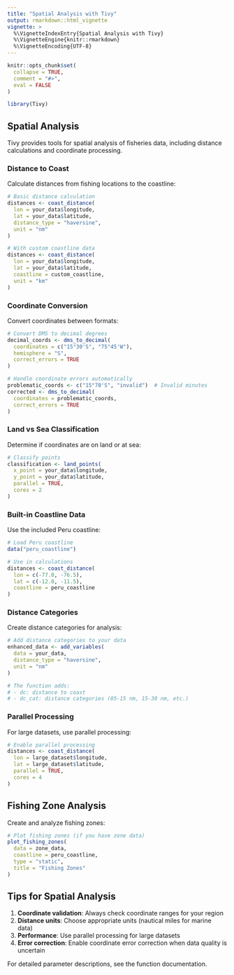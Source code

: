 ```yaml
---
title: "Spatial Analysis with Tivy"
output: rmarkdown::html_vignette
vignette: >
  %\VignetteIndexEntry{Spatial Analysis with Tivy}
  %\VignetteEngine{knitr::rmarkdown}
  %\VignetteEncoding{UTF-8}
---
```


```r
knitr::opts_chunk$set(
  collapse = TRUE,
  comment = "#>",
  eval = FALSE
)
```

```r
library(Tivy)
```

## Spatial Analysis

Tivy provides tools for spatial analysis of fisheries data, including distance calculations and coordinate processing.

### Distance to Coast

Calculate distances from fishing locations to the coastline:

```r
# Basic distance calculation
distances <- coast_distance(
  lon = your_data$longitude,
  lat = your_data$latitude,
  distance_type = "haversine",
  unit = "nm"
)

# With custom coastline data
distances <- coast_distance(
  lon = your_data$longitude,
  lat = your_data$latitude,
  coastline = custom_coastline,
  unit = "km"
)
```

### Coordinate Conversion

Convert coordinates between formats:

```r
# Convert DMS to decimal degrees
decimal_coords <- dms_to_decimal(
  coordinates = c("15°30'S", "75°45'W"),
  hemisphere = "S",
  correct_errors = TRUE
)

# Handle coordinate errors automatically
problematic_coords <- c("15°70'S", "invalid")  # Invalid minutes
corrected <- dms_to_decimal(
  coordinates = problematic_coords,
  correct_errors = TRUE
)
```

### Land vs Sea Classification

Determine if coordinates are on land or at sea:

```r
# Classify points
classification <- land_points(
  x_point = your_data$longitude,
  y_point = your_data$latitude,
  parallel = TRUE,
  cores = 2
)
```

### Built-in Coastline Data

Use the included Peru coastline:

```r
# Load Peru coastline
data("peru_coastline")

# Use in calculations
distances <- coast_distance(
  lon = c(-77.0, -76.5),
  lat = c(-12.0, -11.5),
  coastline = peru_coastline
)
```

### Distance Categories

Create distance categories for analysis:

```r
# Add distance categories to your data
enhanced_data <- add_variables(
  data = your_data,
  distance_type = "haversine",
  unit = "nm"
)

# The function adds:
# - dc: distance to coast
# - dc_cat: distance categories (05-15 nm, 15-30 nm, etc.)
```

### Parallel Processing

For large datasets, use parallel processing:

```r
# Enable parallel processing
distances <- coast_distance(
  lon = large_dataset$longitude,
  lat = large_dataset$latitude,
  parallel = TRUE,
  cores = 4
)
```

## Fishing Zone Analysis

Create and analyze fishing zones:

```r
# Plot fishing zones (if you have zone data)
plot_fishing_zones(
  data = zone_data,
  coastline = peru_coastline,
  type = "static",
  title = "Fishing Zones"
)
```

## Tips for Spatial Analysis

1.  **Coordinate validation**: Always check coordinate ranges for your region
2.  **Distance units**: Choose appropriate units (nautical miles for marine data)
3.  **Performance**: Use parallel processing for large datasets
4.  **Error correction**: Enable coordinate error correction when data quality is uncertain

For detailed parameter descriptions, see the function documentation.